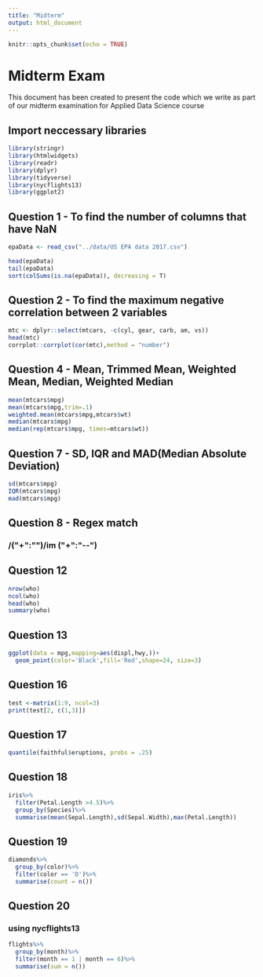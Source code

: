 ```yaml
---
title: "Midterm"
output: html_document
---
```


```r
knitr::opts_chunk$set(echo = TRUE)
```

# Midterm Exam

This document has been created to present the code which we write as part of our midterm examination for Applied Data Science course

## Import neccessary libraries

```r
library(stringr)
library(htmlwidgets)
library(readr)
library(dplyr)
library(tidyverse)
library(nycflights13)
library(ggplot2)
```


## Question 1 - To find the number of columns that have NaN

```r
epaData <- read_csv("../data/US EPA data 2017.csv")
```

```r
head(epaData)
tail(epaData)
sort(colSums(is.na(epaData)), decreasing = T)
```

## Question 2 - To find the maximum negative correlation between 2 variables

```r
mtc <- dplyr::select(mtcars, -c(cyl, gear, carb, am, vs))
head(mtc)
corrplot::corrplot(cor(mtc),method = "number")
```

## Question 4 - Mean, Trimmed Mean, Weighted Mean, Median, Weighted Median

```r
mean(mtcars$mpg)
mean(mtcars$mpg,trim=.1)
weighted.mean(mtcars$mpg,mtcars$wt)
median(mtcars$mpg)
median(rep(mtcars$mpg, times=mtcars$wt))
```

## Question 7 - SD, IQR and MAD(Median Absolute Deviation)

```r
sd(mtcars$mpg)
IQR(mtcars$mpg)
mad(mtcars$mpg)
```
## Question 8 - Regex match 
### /(\"\w+\":\"\w*\")/im (\"\w+\":\"\d{4}-\d{2}-\d{2}\")

## Question 12
```r
nrow(who)
ncol(who)
head(who)
summary(who)
```
## Question 13
```r
ggplot(data = mpg,mapping=aes(displ,hwy,))+
  geom_point(color='Black',fill='Red',shape=24, size=3)
```

## Question 16
```r
test <-matrix(1:9, ncol=3)
print(test[2, c(1,3)])
```
## Question 17
```r
quantile(faithful$eruptions, probs = .25)
```

## Question 18
```r
iris%>%
  filter(Petal.Length >4.5)%>%
  group_by(Species)%>%
  summarise(mean(Sepal.Length),sd(Sepal.Width),max(Petal.Length))
```

## Question 19
```r
diamonds%>%
  group_by(color)%>%
  filter(color == 'D')%>%
  summarise(count = n())
```

## Question 20
### using nycflights13 
```r
flights%>%
  group_by(month)%>%
  filter(month == 1 | month == 6)%>%
  summarise(sum = n())
```

